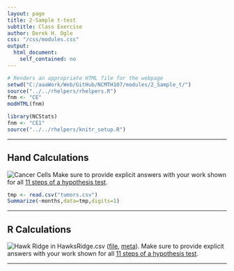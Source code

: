 ```yaml
---
layout: page
title: 2-Sample t-test
subtitle: Class Exercise
author: Derek H. Ogle
css: "/css/modules.css"
output:
  html_document:
    self_contained: no
---
```


```r
# Renders an appropriate HTML file for the webpage
setwd("C:/aaaWork/Web/GitHub/NCMTH107/modules/2_Sample_t/")
source("../../rhelpers/rhelpers.R")
fnm <- "CE"
modHTML(fnm)
```

```r
library(NCStats)
fnm <- "CE1"
source("../../rhelpers/knitr_setup.R")
```

----

## Hand Calculations
<img src="../zimgs/cancer-cells.jpg" alt="Cancer Cells" class="img-right">
  Make sure to provide explicit answers with your work shown for all [11 steps of a hypothesis test](../Hypothesis_Testing/11-steps.html).
```r
tmp <- read.csv("tumors.csv") 
Summarize(~months,data=tmp,digits=1)
```

----

## R Calculations
<img src="../zimgs/hawk_ridge.jpg" alt="Hawk Ridge" class="img-right">
 in HawksRidge.csv ([file](https://github.com/droglenc/NCData/raw/master/HawksRidge.csv), [meta](https://github.com/droglenc/NCData/blob/master/HawksRidge_meta.txt)).    Make sure to provide explicit answers with your work shown for all [11 steps of a hypothesis test](../Hypothesis_Testing/11-steps.html).

----
